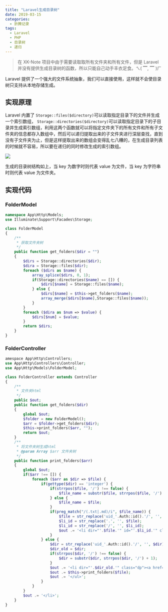 ```yaml
---
title: "Laravel生成目录树"
date: 2019-03-15
categories:
  - 折腾记录
tags:
  - Laravel
  - PHP
  - 目录树
  - 递归
---
```


> 在 XK-Note 项目中由于需要读取取所有文件夹和所有文件，但是 Laravel 并没有提供生成目录树的函数，所以只能自己动手丰衣足食。ㄟ( ▔, ▔ )ㄏ

Laravel 提供了一个强大的文件系统抽象，我们可以直接使用，这样就不会使目录树只支持从本地存储生成。

## 实现原理

Laravel 内置了 `Storage::files($directory)`可以读取指定目录下的文件并生成一个索引数组， `Storage::directories($directory)`可以读取指定目录下的子目录并生成索引数组，利用这两个函数就可以将指定文件夹下的所有文件和所有子文件夹的信息都存入数组中，然后可以递归提取出来的子文件夹进行深层查找，直到没有子文件夹为止，但是这样提取出来的数组会变得乱七八糟的，在生成目录列表的时候就不容易，所以要在递归的同时修改生成的索引数组。

![](https://blog.ixk.me/wp-content/uploads/2019/03/image.png)

生成的目录树结构如上，当 key 为数字时则代表 value 为文件，当 key 为字符串时则代表 value 为文件夹。

## 实现代码

### FolderModel

```php
namespace App\Http\Models;
use Illuminate\Support\Facades\Storage;

class FolderModel
{
    /**
     * 获取文件夹树
     */
    public function get_folders($dir = "")
    {
        $dirs = Storage::directories($dir);
        $dira = Storage::files($dir);
        foreach ($dirs as $name) {
            array_splice($dirs, 0, 1);
            if(Storage::directories($name) == []) {
                $dirs[$name] = Storage::files($name);
            } else {
                $dirs[$name] = $this->get_folders($name);
                array_merge($dirs[$name],Storage::files($name));
            }
        }
        foreach ($dira as $num => $value) {
            $dirs[$num] = $value;
        }
        return $dirs;
    }
}
```

### FolderController

```php
amespace App\Http\Controllers;
use App\Http\Controllers\Controller;
use App\Http\Models\FolderModel;

class FolderController extends Controller
{
    /**
     * 文件夹html
     */
    public $out;
    public function get_folders($dir)
    {
        global $out;
        $folder = new FolderModel();
        $arr = $folder->get_folders($dir);
        $this->print_folders($arr, "");
        return $out;
    }
    /**
     * 将文件夹树生成html
     * @param Array $arr 文件夹树
     */
    public function print_folders($arr)
    {
        global $out;
        if($arr !== []) {
            foreach ($arr as $dir => $file) {
                if(gettype($dir) == 'integer') {
                    if(strrpos($file, '/') !== false) {
                        $file_name = substr($file, strrpos($file, '/') + 1);
                    } else {
                        $file_name = $file;
                    }
                    if(preg_match("/(.txt|.md)/i", $file_name)) {
                        $file = str_replace('uid_'.Auth::id().'/', '', $file);
                        $li_id = str_replace('.', '', $file);
                        $li_id = str_replace('/', '', $li_id);
                        $out .= '<li dir="'.$file.'" id="'.$li_id.'" class="dc"><a href="#"><i class="icon icon-file-text"></i>'.$file_name.'</a></li>';
                    }
                } else {
                    $dir = str_replace('uid_'.Auth::id().'/', '', $dir);
                    $dir_old = $dir;
                    if(strrpos($dir, '/') !== false) {
                        $dir = substr($dir, strrpos($dir, '/') + 1);
                    }
                    $out .= '<li dir="'.$dir_old.'" class="dp"><a href="#"><i class="icon icon-folder-close"></i>'.$dir.'</a><ul>';
                    $out .= $this->print_folders($file);
                    $out .= '</ul>';
                }
            }
        }
        $out .= '</li>';
    }
}
```
